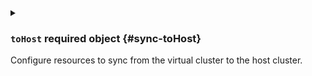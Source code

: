 
<details className="config-field" data-expandable="true">
<summary>

### `toHost` <span className="config-field-required" data-required="false">required</span> <span className="config-field-type">object</span> <span className="config-field-default"></span> <span className="config-field-enum"></span> {#sync-toHost}

Configure resources to sync from the virtual cluster to the host cluster.

</summary>




<details className="config-field" data-expandable="true">
<summary>

#### `pods` <span className="config-field-required" data-required="false">required</span> <span className="config-field-type">object</span> <span className="config-field-default"></span> <span className="config-field-enum"></span> {#sync-toHost-pods}

Pods defines if pods created within the virtual cluster should get synced to the host cluster.

</summary>




<details className="config-field" data-expandable="false" open>
<summary>

##### `enabled` <span className="config-field-required" data-required="false">required</span> <span className="config-field-type">boolean</span> <span className="config-field-default">false</span> <span className="config-field-enum"></span> {#sync-toHost-pods-enabled}

Enabled defines if pod syncing should be enabled.

</summary>



</details>



<details className="config-field" data-expandable="false" open>
<summary>

##### `translateImage` <span className="config-field-required" data-required="false">required</span> <span className="config-field-type">object</span> <span className="config-field-default"></span> <span className="config-field-enum"></span> {#sync-toHost-pods-translateImage}

TranslateImage maps an image to another image that should be used instead. For example this can be used to rewrite
a certain image that is used within the virtual cluster to be another image on the host cluster

</summary>



</details>



<details className="config-field" data-expandable="false" open>
<summary>

##### `enforceTolerations` <span className="config-field-required" data-required="false">required</span> <span className="config-field-type">string[]</span> <span className="config-field-default"></span> <span className="config-field-enum"></span> {#sync-toHost-pods-enforceTolerations}

EnforceTolerations will add the specified tolerations to all pods synced by the virtual cluster.

</summary>



</details>



<details className="config-field" data-expandable="false" open>
<summary>

##### `useSecretsForSATokens` <span className="config-field-required" data-required="false">required</span> <span className="config-field-type">boolean</span> <span className="config-field-default">false</span> <span className="config-field-enum"></span> {#sync-toHost-pods-useSecretsForSATokens}

UseSecretsForSATokens will use secrets to save the generated service account tokens by virtual cluster instead of using a
pod annotation.

</summary>



</details>



<details className="config-field" data-expandable="true">
<summary>

##### `rewriteHosts` <span className="config-field-required" data-required="false">required</span> <span className="config-field-type">object</span> <span className="config-field-default"></span> <span className="config-field-enum"></span> {#sync-toHost-pods-rewriteHosts}

RewriteHosts is a special option needed to rewrite statefulset containers to allow the correct FQDN. virtual cluster will add
a small container to each stateful set pod that will initially rewrite the /etc/hosts file to match the FQDN expected by
the virtual cluster.

</summary>




<details className="config-field" data-expandable="false" open>
<summary>

##### `enabled` <span className="config-field-required" data-required="false">required</span> <span className="config-field-type">boolean</span> <span className="config-field-default">false</span> <span className="config-field-enum"></span> {#sync-toHost-pods-rewriteHosts-enabled}

Enabled specifies if rewriting stateful set pods should be enabled.

</summary>



</details>



<details className="config-field" data-expandable="false" open>
<summary>

##### `initContainerImage` <span className="config-field-required" data-required="false">required</span> <span className="config-field-type">string</span> <span className="config-field-default"></span> <span className="config-field-enum"></span> {#sync-toHost-pods-rewriteHosts-initContainerImage}

InitContainerImage is the image virtual cluster should use to rewrite this FQDN.

</summary>



</details>


</details>


</details>



<details className="config-field" data-expandable="true">
<summary>

#### `secrets` <span className="config-field-required" data-required="false">required</span> <span className="config-field-type">object</span> <span className="config-field-default"></span> <span className="config-field-enum"></span> {#sync-toHost-secrets}

Secrets defines if secrets created within the virtual cluster should get synced to the host cluster.

</summary>




<details className="config-field" data-expandable="false" open>
<summary>

##### `enabled` <span className="config-field-required" data-required="false">required</span> <span className="config-field-type">boolean</span> <span className="config-field-default">false</span> <span className="config-field-enum"></span> {#sync-toHost-secrets-enabled}

Enabled defines if this option should be enabled.

</summary>



</details>



<details className="config-field" data-expandable="false" open>
<summary>

##### `all` <span className="config-field-required" data-required="false">required</span> <span className="config-field-type">boolean</span> <span className="config-field-default">false</span> <span className="config-field-enum"></span> {#sync-toHost-secrets-all}

All defines if all resources of that type should get synced or only the necessary ones that are needed.

</summary>



</details>


</details>



<details className="config-field" data-expandable="true">
<summary>

#### `configMaps` <span className="config-field-required" data-required="false">required</span> <span className="config-field-type">object</span> <span className="config-field-default"></span> <span className="config-field-enum"></span> {#sync-toHost-configMaps}

ConfigMaps defines if config maps created within the virtual cluster should get synced to the host cluster.

</summary>




<details className="config-field" data-expandable="false" open>
<summary>

##### `enabled` <span className="config-field-required" data-required="false">required</span> <span className="config-field-type">boolean</span> <span className="config-field-default">false</span> <span className="config-field-enum"></span> {#sync-toHost-configMaps-enabled}

Enabled defines if this option should be enabled.

</summary>



</details>



<details className="config-field" data-expandable="false" open>
<summary>

##### `all` <span className="config-field-required" data-required="false">required</span> <span className="config-field-type">boolean</span> <span className="config-field-default">false</span> <span className="config-field-enum"></span> {#sync-toHost-configMaps-all}

All defines if all resources of that type should get synced or only the necessary ones that are needed.

</summary>



</details>


</details>



<details className="config-field" data-expandable="true">
<summary>

#### `ingresses` <span className="config-field-required" data-required="false">required</span> <span className="config-field-type">object</span> <span className="config-field-default"></span> <span className="config-field-enum"></span> {#sync-toHost-ingresses}

Ingresses defines if ingresses created within the virtual cluster should get synced to the host cluster.

</summary>




<details className="config-field" data-expandable="false" open>
<summary>

##### `enabled` <span className="config-field-required" data-required="false">required</span> <span className="config-field-type">boolean</span> <span className="config-field-default">false</span> <span className="config-field-enum"></span> {#sync-toHost-ingresses-enabled}

Enabled defines if this option should be enabled.

</summary>



</details>


</details>



<details className="config-field" data-expandable="true">
<summary>

#### `services` <span className="config-field-required" data-required="false">required</span> <span className="config-field-type">object</span> <span className="config-field-default"></span> <span className="config-field-enum"></span> {#sync-toHost-services}

Services defines if services created within the virtual cluster should get synced to the host cluster.

</summary>




<details className="config-field" data-expandable="false" open>
<summary>

##### `enabled` <span className="config-field-required" data-required="false">required</span> <span className="config-field-type">boolean</span> <span className="config-field-default">false</span> <span className="config-field-enum"></span> {#sync-toHost-services-enabled}

Enabled defines if this option should be enabled.

</summary>



</details>


</details>



<details className="config-field" data-expandable="true">
<summary>

#### `endpoints` <span className="config-field-required" data-required="false">required</span> <span className="config-field-type">object</span> <span className="config-field-default"></span> <span className="config-field-enum"></span> {#sync-toHost-endpoints}

Endpoints defines if endpoints created within the virtual cluster should get synced to the host cluster.

</summary>




<details className="config-field" data-expandable="false" open>
<summary>

##### `enabled` <span className="config-field-required" data-required="false">required</span> <span className="config-field-type">boolean</span> <span className="config-field-default">false</span> <span className="config-field-enum"></span> {#sync-toHost-endpoints-enabled}

Enabled defines if this option should be enabled.

</summary>



</details>


</details>



<details className="config-field" data-expandable="true">
<summary>

#### `networkPolicies` <span className="config-field-required" data-required="false">required</span> <span className="config-field-type">object</span> <span className="config-field-default"></span> <span className="config-field-enum"></span> {#sync-toHost-networkPolicies}

NetworkPolicies defines if network policies created within the virtual cluster should get synced to the host cluster.

</summary>




<details className="config-field" data-expandable="false" open>
<summary>

##### `enabled` <span className="config-field-required" data-required="false">required</span> <span className="config-field-type">boolean</span> <span className="config-field-default">false</span> <span className="config-field-enum"></span> {#sync-toHost-networkPolicies-enabled}

Enabled defines if this option should be enabled.

</summary>



</details>


</details>



<details className="config-field" data-expandable="true">
<summary>

#### `persistentVolumeClaims` <span className="config-field-required" data-required="false">required</span> <span className="config-field-type">object</span> <span className="config-field-default"></span> <span className="config-field-enum"></span> {#sync-toHost-persistentVolumeClaims}

PersistentVolumeClaims defines if persistent volume claims created within the virtual cluster should get synced to the host cluster.

</summary>




<details className="config-field" data-expandable="false" open>
<summary>

##### `enabled` <span className="config-field-required" data-required="false">required</span> <span className="config-field-type">boolean</span> <span className="config-field-default">false</span> <span className="config-field-enum"></span> {#sync-toHost-persistentVolumeClaims-enabled}

Enabled defines if this option should be enabled.

</summary>



</details>


</details>



<details className="config-field" data-expandable="true">
<summary>

#### `persistentVolumes` <span className="config-field-required" data-required="false">required</span> <span className="config-field-type">object</span> <span className="config-field-default"></span> <span className="config-field-enum"></span> {#sync-toHost-persistentVolumes}

PersistentVolumes defines if persistent volumes created within the virtual cluster should get synced to the host cluster.

</summary>




<details className="config-field" data-expandable="false" open>
<summary>

##### `enabled` <span className="config-field-required" data-required="false">required</span> <span className="config-field-type">boolean</span> <span className="config-field-default">false</span> <span className="config-field-enum"></span> {#sync-toHost-persistentVolumes-enabled}

Enabled defines if this option should be enabled.

</summary>



</details>


</details>



<details className="config-field" data-expandable="true">
<summary>

#### `volumeSnapshots` <span className="config-field-required" data-required="false">required</span> <span className="config-field-type">object</span> <span className="config-field-default"></span> <span className="config-field-enum"></span> {#sync-toHost-volumeSnapshots}

VolumeSnapshots defines if volume snapshots created within the virtual cluster should get synced to the host cluster.

</summary>




<details className="config-field" data-expandable="false" open>
<summary>

##### `enabled` <span className="config-field-required" data-required="false">required</span> <span className="config-field-type">boolean</span> <span className="config-field-default">false</span> <span className="config-field-enum"></span> {#sync-toHost-volumeSnapshots-enabled}

Enabled defines if this option should be enabled.

</summary>



</details>


</details>



<details className="config-field" data-expandable="true">
<summary>

#### `storageClasses` <span className="config-field-required" data-required="false">required</span> <span className="config-field-type">object</span> <span className="config-field-default"></span> <span className="config-field-enum"></span> {#sync-toHost-storageClasses}

StorageClasses defines if storage classes created within the virtual cluster should get synced to the host cluster.

</summary>




<details className="config-field" data-expandable="false" open>
<summary>

##### `enabled` <span className="config-field-required" data-required="false">required</span> <span className="config-field-type">boolean</span> <span className="config-field-default">false</span> <span className="config-field-enum"></span> {#sync-toHost-storageClasses-enabled}

Enabled defines if this option should be enabled.

</summary>



</details>


</details>



<details className="config-field" data-expandable="true">
<summary>

#### `serviceAccounts` <span className="config-field-required" data-required="false">required</span> <span className="config-field-type">object</span> <span className="config-field-default"></span> <span className="config-field-enum"></span> {#sync-toHost-serviceAccounts}

ServiceAccounts defines if service accounts created within the virtual cluster should get synced to the host cluster.

</summary>




<details className="config-field" data-expandable="false" open>
<summary>

##### `enabled` <span className="config-field-required" data-required="false">required</span> <span className="config-field-type">boolean</span> <span className="config-field-default">false</span> <span className="config-field-enum"></span> {#sync-toHost-serviceAccounts-enabled}

Enabled defines if this option should be enabled.

</summary>



</details>


</details>



<details className="config-field" data-expandable="true">
<summary>

#### `podDisruptionBudgets` <span className="config-field-required" data-required="false">required</span> <span className="config-field-type">object</span> <span className="config-field-default"></span> <span className="config-field-enum"></span> {#sync-toHost-podDisruptionBudgets}

PodDisruptionBudgets defines if pod disruption budgets created within the virtual cluster should get synced to the host cluster.

</summary>




<details className="config-field" data-expandable="false" open>
<summary>

##### `enabled` <span className="config-field-required" data-required="false">required</span> <span className="config-field-type">boolean</span> <span className="config-field-default">false</span> <span className="config-field-enum"></span> {#sync-toHost-podDisruptionBudgets-enabled}

Enabled defines if this option should be enabled.

</summary>



</details>


</details>



<details className="config-field" data-expandable="true">
<summary>

#### `priorityClasses` <span className="config-field-required" data-required="false">required</span> <span className="config-field-type">object</span> <span className="config-field-default"></span> <span className="config-field-enum"></span> {#sync-toHost-priorityClasses}

PriorityClasses defines if priority classes created within the virtual cluster should get synced to the host cluster.

</summary>




<details className="config-field" data-expandable="false" open>
<summary>

##### `enabled` <span className="config-field-required" data-required="false">required</span> <span className="config-field-type">boolean</span> <span className="config-field-default">false</span> <span className="config-field-enum"></span> {#sync-toHost-priorityClasses-enabled}

Enabled defines if this option should be enabled.

</summary>



</details>


</details>


</details>
